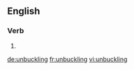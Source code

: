==English==

===Verb===
{{head|en|present participle}}

# {{present participle of|unbuckle|lang=en|nocat=1}}

[[de:unbuckling]]
[[fr:unbuckling]]
[[vi:unbuckling]]
